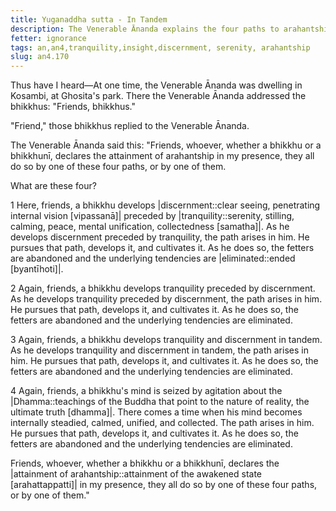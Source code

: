 ```yaml
---
title: Yuganaddha sutta - In Tandem
description: The Venerable Ānanda explains the four paths to arahantship.
fetter: ignorance
tags: an,an4,tranquility,insight,discernment, serenity, arahantship
slug: an4.170
---
```


Thus have I heard—At one time, the Venerable Ānanda was dwelling in Kosambi, at Ghosita's park. There the Venerable Ānanda addressed the bhikkhus: "Friends, bhikkhus."

"Friend," those bhikkhus replied to the Venerable Ānanda.

The Venerable Ānanda said this: "Friends, whoever, whether a bhikkhu or a bhikkhunī, declares the attainment of arahantship in my presence, they all do so by one of these four paths, or by one of them.

What are these four?

1 Here, friends, a bhikkhu develops |discernment::clear seeing, penetrating internal vision [vipassanā]| preceded by |tranquility::serenity, stilling, calming, peace, mental unification, collectedness [samatha]|. As he develops discernment preceded by tranquility, the path arises in him. He pursues that path, develops it, and cultivates it. As he does so, the fetters are abandoned and the underlying tendencies are |eliminated::ended [byantīhoti]|.

2 Again, friends, a bhikkhu develops tranquility preceded by discernment. As he develops tranquility preceded by discernment, the path arises in him. He pursues that path, develops it, and cultivates it. As he does so, the fetters are abandoned and the underlying tendencies are eliminated.

3 Again, friends, a bhikkhu develops tranquility and discernment in tandem. As he develops tranquility and discernment in tandem, the path arises in him. He pursues that path, develops it, and cultivates it. As he does so, the fetters are abandoned and the underlying tendencies are eliminated.

4 Again, friends, a bhikkhu's mind is seized by agitation about the |Dhamma::teachings of the Buddha that point to the nature of reality, the ultimate truth [dhamma]|. There comes a time when his mind becomes internally steadied, calmed, unified, and collected. The path arises in him. He pursues that path, develops it, and cultivates it. As he does so, the fetters are abandoned and the underlying tendencies are eliminated.

Friends, whoever, whether a bhikkhu or a bhikkhunī, declares the |attainment of arahantship::attainment of the awakened state [arahattappatti]| in my presence, they all do so by one of these four paths, or by one of them."